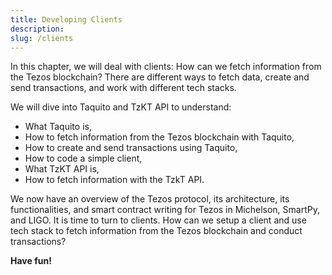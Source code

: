 ```yaml
---
title: Developing Clients
description: 
slug: /clients
---
```




<OverviewBox title="Let’s take a closer look at developing clients for Tezos!" imgSrc="/img/Feature_3-01.png" floating="true">

In this chapter, we will deal with clients: How can we fetch information from the Tezos blockchain? There are different ways to fetch data, create and send transactions, and work with different tech stacks.

We will dive into Taquito and TzKT API to understand:
* What Taquito is,
* How to fetch information from the Tezos blockchain with Taquito,
* How to create and send transactions using Taquito,
* How to code a simple client,
* What TzKT API is,
* How to fetch information with the TzkT API.

</OverviewBox>

<OverviewBox title="In this chapter" imgSrc="/img/reclining-person.svg" floating="true">

We now have an overview of the Tezos protocol, its architecture, its functionalities, and smart contract writing for Tezos in Michelson, SmartPy, and LIGO. It is time to turn to clients. How can we setup a client and use tech stack to fetch information from the Tezos blockchain and conduct transactions?
</OverviewBox>

<ActionCardWrapper>
<ActionCard href="/taquito" text="Michelson - Smart Contract Language" desc="You can find a general overview of the language, details on core data types and domain specific data types, as well as information on stack operations, the compare instruction, and operations on strings. We will apply our knowledge to our smart contract to certify students."></ActionCard>
<ActionCard href="/tzkt" text="LIGO - Writing Smart Contracts" desc="We will tackle smart contract development with CameLIGO with an introduction to LIGO, and a closer look at CameLIGO, managing storage, and PascaLIGO. This section also includes an introduction to OCaml. To fortify what we learned, we will apply our knowledge to our smart contract to certify students."></ActionCard>
</ActionCardWrapper>

**Have fun!**